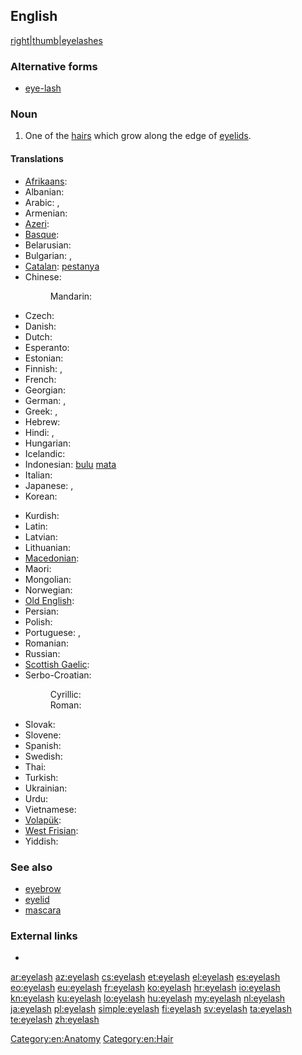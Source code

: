 ==English==
[[file:Cils.jpg|right|thumb|eyelashes]]

===Alternative forms===
* [[eye-lash]]

===Noun===
{{en-noun|es}}

# One of the [[hair]]s which grow along the edge of [[eyelid]]s.

====Translations====
{{trans-top|hair growing on the edge of an eyelid}}
* [[Afrikaans]]: {{t-|af|wimper|xs=Afrikaans}}
* Albanian: {{t-|sq|qerpik|m|xs=Albanian}}
* Arabic: {{t|ar|رمش|tr=rimš|sc=Arab}}, {{qualifier|collective}} {{t|ar|هدب|m|tr=hudb|sc=Arab}}
* Armenian: {{t-|hy|թարթիչ|tr=t'art'ič}}
* [[Azeri]]: {{t|az|kirpik}}
* [[Basque]]: {{t|eu|betile|xs=Basque}}
* Belarusian: {{t|be|вейка|f|tr=véjka|sc=Cyrl}}
* Bulgarian: {{t|bg|мигла|f|tr=mígla|sc=Cyrl}}, {{t|bg|ресница|f|tr=resníca|sc=Cyrl}}
* [[Catalan]]: [[pestanya]]
* Chinese:
*: Mandarin: {{t-|cmn|睫毛|tr=jiémáo|sc=Hani}}
* Czech: {{t-|cs|řasa|f}}
* Danish: {{t|da|øjenvippe|c}}
* Dutch: {{t+|nl|wimper|m}}
* Esperanto: {{t-|eo|okulharo|xs=Esperanto}}
* Estonian: {{t|et|ripsmed}}
* Finnish: {{t-|fi|silmäripsi}}, {{t+|fi|ripsi}}
* French: {{t+|fr|cil|m}}
* Georgian: {{t|ka|წამწამი|tr=camcami|sc=Geor}}
* German: {{t|de|Wimper|f}}, {{t|de|Augenwimper|f}}
* Greek: {{t+|el|βλεφαρίδα|f|tr=vlefarída}},  {{qualifier|informal}} {{t+|el|ματόκλαδο|n|tr=matóklado}}
* Hebrew: {{t-|he|ריס|m|tr=ris}}
* Hindi: {{t-|hi|पपनी|f|tr=papnī|xs=Hindi}},  {{t-|hi|पलक|m|tr=palak|xs=Hindi}}
* Hungarian: {{t+|hu|szempilla}}
* Icelandic: {{t-|is|augnhár|n}}
* Indonesian: [[bulu]] [[mata]]
* Italian: {{t-|it|ciglio|m}}
* Japanese: {{t|ja|まつげ|tr=matsuge|sc=Jpan}}, {{t|ja|睫毛|tr=まつげ, matsuge|sc=Jpan}}
* Korean: {{t|ko|속눈썹|tr=songnunsseop|sc=Kore}}
{{trans-mid}}
* Kurdish: {{t|ku|برژانگ|tr=birjang|sc=ku-Arab}}
* Latin: {{t-|la|cilia|n|p}}
* Latvian: {{t|lv|skropsta|xs=Latvian}}
* Lithuanian: {{t-|lt|blakstiena|f|xs=Lithuanian}}
* [[Macedonian]]: {{t|mk|ресница|f|tr=résnica|sc=Cyrl}}
* Maori: {{t|mi|kamo}}
* Mongolian: {{t|mn|сормуус|tr=sormuus|sc=Cyrl|xs=Mongolian}}
* Norwegian: {{t|no|øyenvipper|p}}
* [[Old English]]: {{t-|ang|bru|alt=brū|xs=Old English}}
* Persian: {{t|fa|مژه|tr=može|sc=fa-Arab}}
* Polish: {{t+|pl|rzęsa|f}}
* Portuguese: {{t-|pt|cílio|m}}, {{t|pt|pestana|f}}
* Romanian: {{t-|ro|geană|f}}
* Russian: {{t+|ru|ресница|f|tr=resníca}}
* [[Scottish Gaelic]]: {{t-|gd|rosg|m|xs=Scottish Gaelic}}
* Serbo-Croatian:
*: Cyrillic: {{t|sh|трепавица|f}}
*: Roman: {{t|sh|trepavica|f}}
* Slovak: {{t|sk|riasa|f}}
* Slovene: {{t+|sl|trepalnica|f}}
* Spanish: {{t+|es|pestaña|f}}
* Swedish: {{t+|sv|ögonfrans|c}}
* Thai: {{t|th|ขนตา|tr=kŏn dtaa|sc=Thai}}
* Turkish: {{t+|tr|kirpik}}
* Ukrainian: {{t|uk|вія|f|tr=víja|sc=Cyrl}}
* Urdu: {{t|ur|پپن|f|tr=papnī|xs=Urdu}}
* Vietnamese: {{t|vi|lông mi}}
* [[Volapük]]: {{t|vo|logaflipaher}}
* [[West Frisian]]: {{t-|fy|teister|xs=West Frisian}}
* Yiddish: {{t|yi|וויִע|f|tr=viye|sc=Hebr}}
{{trans-bottom}}

===See also===
* [[eyebrow]]
* [[eyelid]]
* [[mascara]]

===External links===
* {{pedialite}}

[[Category:en:Anatomy]]
[[Category:en:Hair]]

[[ar:eyelash]]
[[az:eyelash]]
[[cs:eyelash]]
[[et:eyelash]]
[[el:eyelash]]
[[es:eyelash]]
[[eo:eyelash]]
[[eu:eyelash]]
[[fr:eyelash]]
[[ko:eyelash]]
[[hr:eyelash]]
[[io:eyelash]]
[[kn:eyelash]]
[[ku:eyelash]]
[[lo:eyelash]]
[[hu:eyelash]]
[[my:eyelash]]
[[nl:eyelash]]
[[ja:eyelash]]
[[pl:eyelash]]
[[simple:eyelash]]
[[fi:eyelash]]
[[sv:eyelash]]
[[ta:eyelash]]
[[te:eyelash]]
[[zh:eyelash]]